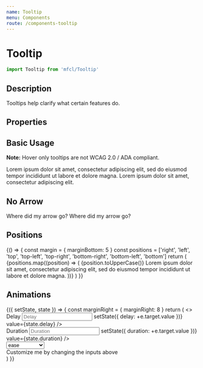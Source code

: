 ```yaml
---
name: Tooltip
menu: Components
route: /components-tooltip
---
```



# Tooltip

```javascript
import Tooltip from 'mfcl/Tooltip'
```

## Description

Tooltips help clarify what certain features do.

## Properties

<Props of={Tooltip} />

## Basic Usage

**Note:** Hover only tooltips are not WCAG 2.0 / ADA compliant.

<Playground>
  <Row>
    <Tooltip header="header" hover={false} trigger={'i'} position="bottom">
      Lorem ipsum dolor sit amet, consectetur adipiscing elit, sed do eiusmod tempor incididunt ut labore et dolore
      magna.
    </Tooltip>
    <Tooltip header="header" hover={false} trigger={'?'} position="top">
      Lorem ipsum dolor sit amet, consectetur adipiscing elit.
    </Tooltip>
  </Row>
</Playground>

## No Arrow

<Playground>
  <Row>
    <Tooltip header="header" arrow={false} hover={false} trigger={'i'} position="bottom">
      Where did my arrow go?
    </Tooltip>
    <Tooltip header="header" arrow={false} hover={false} trigger={'?'} position="top">
      Where did my arrow go?
    </Tooltip>
  </Row>
</Playground>

## Positions

<Playground>
  {() => {
    const margin = { marginBottom: 5 }
    const positions = ['right', 'left', 'top', 'top-left', 'top-right', 'bottom-right', 'bottom-left', 'bottom']
    return (
      <Row>
        {positions.map((position) => (
          <Tooltip
            key={position}
            position={position}
            trigger={'i'}
            style={{ margin: '0px 10px' }}
            hover={false}
            header="header"
          >
            {position.toUpperCase()} Lorem ipsum dolor sit amet, consectetur adipiscing elit, sed do eiusmod tempor
            incididunt ut labore et dolore magna.
          </Tooltip>
        ))}
      </Row>
    )
  }}
</Playground>

## Animations

<Playground>
  <Component
    initialState={{
      delay: 0,
      duration: 180,
      easing: 'ease-in-out'
    }}
  >
    {({ setState, state }) => {
      const marginRight = { marginRight: 8 }
      return (
        <>
          <Row>
            <div>
              <label style={marginRight}>Delay</label>
              <input
                placeholder="Delay"
                name="delay"
                type="number"
                onChange={(e) => setState({ delay: +e.target.value })}
                value={state.delay}
              />
            </div>
            <div>
              <label style={marginRight}>Duration</label>
              <input
                placeholder="Duration"
                name="duration"
                type="number"
                onChange={(e) => setState({ duration: +e.target.value })}
                value={state.duration}
              />
            </div>
            <Select
              label="Easing"
              placeholder="Easing"
              onChange={(e) => setState({ easing: e.target.value })}
              value={state.easing}
            >
              <option value="ease">ease</option>
              <option value="easing-in">easing-in</option>
              <option value="easing-out">easing-out</option>
              <option value="easing-in-out">easing-in-out</option>
              <option value="linear">linear</option>
              <option value="step-start">step-start</option>
              <option value="step-end">step-end</option>
            </Select>
          </Row>
          <div style={{ marginTop: '100px', textAlign: 'center' }}>
            <Tooltip
              header='header'
              hover={false}
              trigger={'i'}
              delay={state.delay}
              duration={state.duration}
              easing={state.easing}
            >
              Customize me by changing the inputs above
            </Tooltip>
          </div>
        </>
      )
    }}

  </Component>
</Playground>
